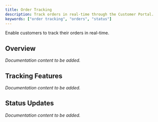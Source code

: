```yaml
---
title: Order Tracking
description: Track orders in real-time through the Customer Portal.
keywords: ["order tracking", "orders", "status"]
---
```



Enable customers to track their orders in real-time.

## Overview

*Documentation content to be added.*

## Tracking Features

*Documentation content to be added.*

## Status Updates

*Documentation content to be added.*
